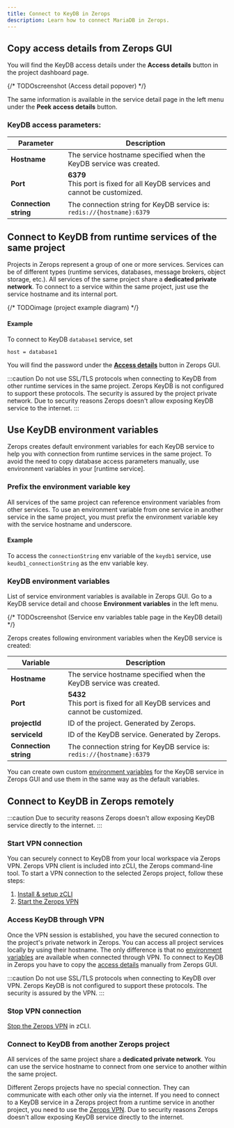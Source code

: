 ```yaml
---
title: Connect to KeyDB in Zerops
description: Learn how to connect MariaDB in Zerops.
---
```


## Copy access details from Zerops GUI

You will find the KeyDB access details under the **Access details** button in the project dashboard page.

{/* TODOscreenshot (Access detail popover) */}

The same information is available in the service detail page in the left menu under the **Peek access details** button.

### KeyDB access parameters:

| Parameter             | Description                                                                      |
| --------------------- | -------------------------------------------------------------------------------- |
| **Hostname**          | The service hostname specified when the KeyDB service was created.               |
| **Port**              | **6379**<br/>This port is fixed for all KeyDB services and cannot be customized. |
| **Connection string** | The connection string for KeyDB service is:<br/>`redis://{hostname}:6379`        |

## Connect to KeyDB from runtime services of the same project

Projects in Zerops represent a group of one or more services. Services can be of different types (runtime services, databases, message brokers, object storage, etc.). All services of the same project share a **dedicated private network**. To connect to a service within the same project, just use the service hostname and its internal port.

{/* TODOimage (project example diagram) */}

#### Example

To connect to KeyDB `database1` service, set

```
host = database1
```

You will find the password under the [**Access details**](#copy-access-details-from-zerops-gui) button in Zerops GUI.

:::caution
Do not use SSL/TLS protocols when connecting to KeyDB from other runtime services in the same project. Zerops KeyDB is not configured to support these protocols. The security is assured by the project private network. Due to security reasons Zerops doesn't allow exposing KeyDB service to the internet.
:::

## Use KeyDB environment variables

Zerops creates default environment variables for each KeyDB service to help you with connection from runtime services in the same project. To avoid the need to copy database access parameters manually, use environment variables in your [runtime service].

### Prefix the environment variable key

All services of the same project can reference environment variables from other services. To use an environment variable from one service in another service in the same project, you must prefix the environment variable key with the service hostname and underscore.

#### Example

To access the `connectionString` env variable of the `keydb1` service, use `keudb1_connectionString` as the env variable key.

### KeyDB environment variables

List of service environment variables is available in Zerops GUI. Go to a KeyDB service detail and choose **Environment variables** in the left menu.

{/* TODOscreenshot (Service env variables table page in the KeyDB detail) */}

Zerops creates following environment variables when the KeyDB service is created:

| Variable              | Description                                                                      |
| --------------------- | -------------------------------------------------------------------------------- |
| **Hostname**          | The service hostname specified when the KeyDB service was created.               |
| **Port**              | **5432**<br/>This port is fixed for all KeyDB services and cannot be customized. |
| **projectId**         | ID of the project. Generated by Zerops.                                          |
| **serviceId**         | ID of the KeyDB service. Generated by Zerops.                                    |
| **Connection string** | The connection string for KeyDB service is:<br/>`redis://{hostname}:6379`        |

You can create own custom [environment variables](/features/env-variables) for the KeyDB service in Zerops GUI and use them in the same way as the default variables.

## Connect to KeyDB in Zerops remotely

:::caution
Due to security reasons Zerops doesn't allow exposing KeyDB service directly to the internet.
:::

### Start VPN connection

You can securely connect to KeyDB from your local workspace via Zerops VPN. Zerops VPN client is included into zCLI, the Zerops command-line tool. To start a VPN connection to the selected Zerops project, follow these steps:

1. [Install & setup zCLI](/references/cli)
2. [Start the Zerops VPN](/references/vpn#start-vpn)

### Access KeyDB through VPN

Once the VPN session is established, you have the secured connection to the project's private network in Zerops. You can access all project services locally by using their hostname. The only difference is that no [environment variables](#use-keydb-environment-variables) are available when connected through VPN. To connect to KeyDB in Zerops you have to copy the [access details](#copy-access-details-from-zerops-gui) manually from Zerops GUI.

:::caution
Do not use SSL/TLS protocols when connecting to KeyDB over VPN. Zerops KeyDB is not configured to support these protocols. The security is assured by the VPN.
:::

### Stop VPN connection

[Stop the Zerops VPN](/references/vpn#stop-vpn) in zCLI.

### Connect to KeyDB from another Zerops project

All services of the same project share a **dedicated private network**. You can use the service hostname to connect from one service to another within the same project.

Different Zerops projects have no special connection. They can communicate with each other only via the internet. If you need to connect to a KeyDB service in a Zerops project from a runtime service in another project, you need to use the [Zerops VPN](#access-keydb-through-vpn). Due to security reasons Zerops doesn't allow exposing KeyDB service directly to the internet.
